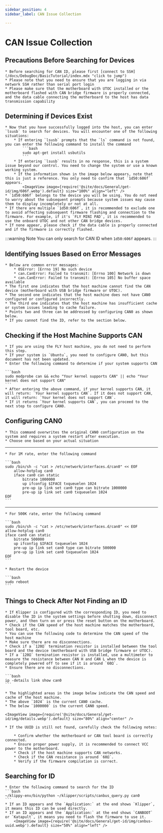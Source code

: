 ```yaml
---
sidebar_position: 4
sidebar_label: CAN Issue Collection

---
```






# CAN Issue Collection

## Precautions Before Searching for Devices

    * Before searching for CAN ID, please first [connect to SSH](/docs/DebugDoc/BasicTutorial/index.mdx "click to jump")
    * Please note that you need to ensure that you are logging in via network SSH rather than serial port login
    * Please make sure that the motherboard with UTOC installed or the motherboard flashed with CAN bridge firmware is properly connected, and the data cable connecting the motherboard to the host has data transmission capability

## Determining if Devices Exist

    * Now that you have successfully logged into the host, you can enter `lsusb` to search for devices. You will encounter one of the following situations:
        * If entering `lsusb` prompts that the `ls` command is not found, you can enter the following command to install the command
            ```bash
            sudo apt-get install usbutils
            ```
        * If entering `lsusb` results in no response, this is a system issue beyond our control. You need to change the system or use a known working system.
        * If the information shown in the image below appears, note that this is just a reference. You only need to confirm that `1d50:606f` appears.
            <ImageView image={require('@site/docs/General/get-id/img/606f.webp').default} size="100%" align="left" />
    * `1d50:606f` belongs to the device you will be using. You do not need to worry about the subsequent prompts because system issues may cause them to display incompletely or not at all.
    * If there are multiple `1d50:606f`, it is recommended to exclude one to avoid affecting subsequent firmware flashing and connection to the firmware. For example, if it's `FLY MINI PAD`, it is recommended to use the onboard UTOC and not other CAN bridge devices.
    * If none appear, please check if the data cable is properly connected and if the firmware is correctly flashed.

:::warning Note
You can only search for CAN ID when `1d50:606f` appears.
:::

## Identifying Issues Based on Error Messages

    * Below are common error messages:
        * OSError: [Errno 19] No such device
        * can.CanError: Failed to transmit: [Errno 100] Network is down
        * can.CanError: Failed to transmit: [Errno 105] No buffer space available
    * The first one indicates that the host machine cannot find the CAN device (motherboard with USB bridge firmware or UTOC).
    * The second one indicates that the host machine does not have CAN0 configured or configured incorrectly.
    * The third one indicates that the host machine has insufficient cache or system issues leading to cache failure.
    * Points two and three can be addressed by configuring CAN0 as shown below.
    * If you cannot find the ID, refer to the section below.

## Checking if the Host Machine Supports CAN

    * If you are using the FLY host machine, you do not need to perform this step.
    * If your system is `Ubuntu`, you need to configure CAN0, but this document has not been updated.
    * Enter the following command to determine if your system supports CAN

    ```bash
    sudo modprobe can && echo "Your kernel supports CAN" || echo "Your kernel does not support CAN"
    ```
    * After entering the above command, if your kernel supports CAN, it will return: `Your kernel supports CAN`. If it does not support CAN, it will return: `Your kernel does not support CAN`.
    * If it returns `Your kernel supports CAN`, you can proceed to the next step to configure CAN0.

## Configuring CAN0

    * This command overwrites the original CAN0 configuration on the system and requires a system restart after execution.
    * Choose one based on your actual situation
----
    * For 1M rate, enter the following command

    ```bash
    sudo /bin/sh -c "cat > /etc/network/interfaces.d/can0" << EOF
        allow-hotplug can0
        iface can0 can static
            bitrate 1000000
            up ifconfig $IFACE txqueuelen 1024
            pre-up ip link set can0 type can bitrate 1000000
            pre-up ip link set can0 txqueuelen 1024
    EOF
    ```
----
    * For 500K rate, enter the following command

    ```bash
    sudo /bin/sh -c "cat > /etc/network/interfaces.d/can0" << EOF
    allow-hotplug can0
    iface can0 can static
        bitrate 500000
        up ifconfig $IFACE txqueuelen 1024
        pre-up ip link set can0 type can bitrate 500000
        pre-up ip link set can0 txqueuelen 1024
    EOF
    ```

    * Restart the device

    ```bash
    sudo reboot
    ```

## Things to Check After Not Finding an ID

    * If Klipper is configured with the corresponding ID, you need to disable the ID in the system settings before shutting down, disconnect power, and then turn on or press the reset button on the motherboard.
    * Check if the CAN speed of the host machine matches the motherboard, tool board, etc.
    * You can use the following code to determine the CAN speed of the host machine
    * Make sure there are no disconnections.
    * Check if a `120Ω` termination resistor is installed between the tool board and the device (motherboard with USB bridge firmware or UTOC).
    * If a `120Ω` termination resistor is installed, use a multimeter to measure the resistance between CAN H and CAN L when the device is completely powered off to see if it is around `60Ω`.
    * Ensure there are no disconnections.

    ```bash
    ip -details link show can0
    ```
    
    * The highlighted areas in the image below indicate the CAN speed and cache of the host machine.
    * The above `1024` is the current CAN0 cache.
    * The below `1000000` is the current CAN0 speed.

    <ImageView image={require('@site/docs/General/get-id/img/details.webp').default} size="80%" align="center" />

    * If the UUID is still not found, carefully check the following notes:

        * Confirm whether the motherboard or CAN tool board is correctly connected.
        * Ensure proper power supply, it is recommended to connect VCC power to the motherboard.
        * Check if the host machine supports CAN networks.
        * Check if the CAN resistance is around `60Ω`.
        * Verify if the firmware compilation is correct.

## Searching for ID

    * Enter the following command to search for the ID
    ```bash
    ~/klippy-env/bin/python ~/klipper/scripts/canbus_query.py can0
    ```
    * If an ID appears and the `Application:` at the end shows `Klipper`, it means this ID can be used directly.
    * If an ID appears and the `Application:` at the end shows `CANBOOT` or `Katapult`, it means you need to flash the firmware to use it.
        <ImageView image={require('@site/docs/General/get-id/img/canbus-uuid.webp').default} size="50%" align="left" />
